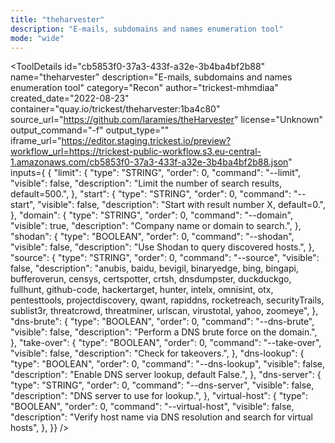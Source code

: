 ```yaml
---
title: "theharvester"
description: "E-mails, subdomains and names enumeration tool"
mode: "wide"
---
```



<ToolDetails
  id="cb5853f0-37a3-433f-a32e-3b4ba4bf2b88"
  name="theharvester"
  description="E-mails, subdomains and names enumeration tool"
  category="Recon"
  author="trickest-mhmdiaa"
  created_date="2022-08-23"
  container="quay.io/trickest/theharvester:1ba4c80"
  source_url="https://github.com/laramies/theHarvester"
  license="Unknown"
  output_command="-f"
  output_type=""
  iframe_url="https://editor.staging.trickest.io/preview?workflow_url=https://trickest-public-workflow.s3.eu-central-1.amazonaws.com/cb5853f0-37a3-433f-a32e-3b4ba4bf2b88.json"
  inputs={ {
  "limit": {
    "type": "STRING",
    "order": 0,
    "command": "--limit",
    "visible": false,
    "description": "Limit the number of search results, default=500.",
  },
  "start": {
    "type": "STRING",
    "order": 0,
    "command": "--start",
    "visible": false,
    "description": "Start with result number X, default=0.",
  },
  "domain": {
    "type": "STRING",
    "order": 0,
    "command": "--domain",
    "visible": true,
    "description": "Company name or domain to search.",
  },
  "shodan": {
    "type": "BOOLEAN",
    "order": 0,
    "command": "--shodan",
    "visible": false,
    "description": "Use Shodan to query discovered hosts.",
  },
  "source": {
    "type": "STRING",
    "order": 0,
    "command": "--source",
    "visible": false,
    "description": "anubis, baidu, bevigil, binaryedge, bing, bingapi, bufferoverun, censys, certspotter, crtsh, dnsdumpster, duckduckgo, fullhunt, github-code, hackertarget, hunter, intelx, omnisint, otx, pentesttools, projectdiscovery, qwant, rapiddns, rocketreach, securityTrails, sublist3r, threatcrowd, threatminer, urlscan, virustotal, yahoo, zoomeye",
  },
  "dns-brute": {
    "type": "BOOLEAN",
    "order": 0,
    "command": "--dns-brute",
    "visible": false,
    "description": "Perform a DNS brute force on the domain.",
  },
  "take-over": {
    "type": "BOOLEAN",
    "order": 0,
    "command": "--take-over",
    "visible": false,
    "description": "Check for takeovers.",
  },
  "dns-lookup": {
    "type": "BOOLEAN",
    "order": 0,
    "command": "--dns-lookup",
    "visible": false,
    "description": "Enable DNS server lookup, default False.",
  },
  "dns-server": {
    "type": "STRING",
    "order": 0,
    "command": "--dns-server",
    "visible": false,
    "description": "DNS server to use for lookup.",
  },
  "virtual-host": {
    "type": "BOOLEAN",
    "order": 0,
    "command": "--virtual-host",
    "visible": false,
    "description": "Verify host name via DNS resolution and search for virtual hosts",
  },
}}
/>